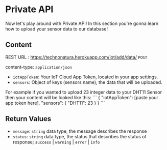 
# Private API

Now let's play around with Private API! In this section you're gonna learn how to upload your sensor data to our database!

## Content

REST URL : https://technonatura.herokuapp.com/iot/add/data/ `POST`

content-type: `application/json`

- `iotAppToken`: Your IoT Cloud App Token, located in your app settings.
- `sensors`: Object of keys (sensors name), the data that will be uploaded.

<Callout emoji="💡">
	For example if you wanted to upload 23 integer data to your DHT11 Sensor then your content will be looked like this:
    ```
    {
        "iotAppToken": [paste your app token here],
        "sensors": {
            "DHT11": 23
        }
    }
    ```
</Callout>

## Return Values

- `message`: `string` data type, the message describes the response
- `status`: `string` data type, the status that describes the status of response; `success` | `warning` | `error` | `info`
